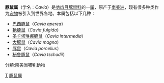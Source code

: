 {{Automatic taxobox
| taxon = Cavia
| authority = （[[彼得·西蒙·帕拉斯|Pallas]]，1766）
| image =Wildmeerschweinchen-06.jpg
| image_width = 200px
| image_caption = [[巴西豚鼠|巴西豚鼠]]（''Cavia aperea''）
}}
'''豚鼠属'''（学名：''Cavia''）是[[啮齿目|啮齿目]][[豚鼠科|豚鼠科]]的一[[属_(生物)|属]]，原产于[[南美洲|南美洲]]，现有很多种类作为[[宠物|宠物]]被引入到世界各地。本属包括以下几种：
*[[巴西豚鼠|巴西豚鼠]]（''Cavia aperea''）
*[[艳豚鼠|艳豚鼠]]（''Cavia fulgida''）
*[[圣卡塔琳娜豚鼠|圣卡塔琳娜豚鼠]]（''Cavia intermedia''）
*[[大豚鼠|大豚鼠]]（''Cavia magna''）
*[[豚鼠|豚鼠]]（''Cavia porcellus''）
*[[秘鲁豚鼠|秘鲁豚鼠]]（''Cavia tschudii''）
{{commonscat|Cavia}}

{{Taxonbar}}
[[Category:1766年描述的分类群|T]]
[[Category:豚鼠属|]]
[[分類:南美洲哺乳動物|分類:南美洲哺乳動物]]